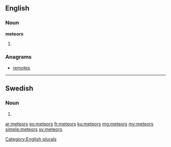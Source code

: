 ==English==

===Noun===
'''meteors'''

# {{plural of|[[meteor]]}}

===Anagrams===
* [[remotes#English|remotes]]

[[Category:English plurals]]

----

==Swedish==

===Noun===
{{head|sv|noun form}}

# {{sv-noun-form-indef-gen|meteor}}

[[ar:meteors]]
[[eo:meteors]]
[[fr:meteors]]
[[ku:meteors]]
[[mg:meteors]]
[[my:meteors]]
[[simple:meteors]]
[[sv:meteors]]
